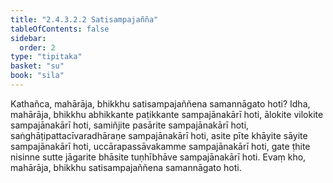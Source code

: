 ```yaml
---
title: "2.4.3.2.2 Satisampajañña"
tableOfContents: false
sidebar:
  order: 2
type: "tipitaka"
basket: "su"
book: "sila"
---
```



<DynamicBreadcrumb />

<Division number="214" book="sila" bookNo="6" page="67">

<Paragraph number="305" book="sila">
Kathañca, mahārāja, bhikkhu satisampajaññena samannāgato hoti? Idha, mahārāja, bhikkhu abhikkante paṭikkante sampajānakārī hoti, ālokite vilokite sampajānakārī hoti, samiñjite pasārite sampajānakārī hoti, saṅghāṭipattacīvaradhāraṇe sampajānakārī hoti, asite pīte khāyite sāyite sampajānakārī hoti, uccārapassāvakamme sampajānakārī hoti, gate ṭhite nisinne sutte jāgarite bhāsite tuṇhībhāve sampajānakārī hoti. Evaṃ kho, mahārāja, bhikkhu satisampajaññena samannāgato hoti.
</Paragraph>
</Division>